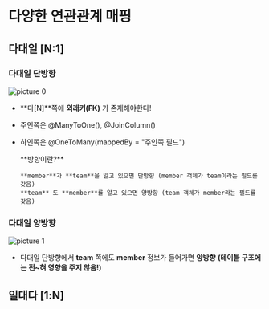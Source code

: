 
# 다양한 연관관계 매핑

## 다대일 [N:1]

### 다대일 단방향

![picture 0](./images/various-associative-mappings-1698924580015.png)  


- **다[N]**쪽에 **외래키(FK)** 가 존재해야한다!
- 주인쪽은 @ManyToOne(), @JoinColumn()
- 하인쪽은 @OneToMany(mappedBy = "주인쪽 필드")

  <Callout type="info" emoji="🧑🏻‍💻">
  **방향이란?**

      **member**가 **team**을 알고 있으면 단방향 (member 객체가 team이라는 필드를 갖음)
      **team** 도 **member**를 알고 있으면 양방향 (team 객체가 member라는 필드를 갖음)

  </Callout>

### 다대일 양방향

![picture 1](./images/various-associative-mappings-1698924595526.png)  


- 다대일 단방향에서 **team** 쪽에도 **member** 정보가 들어가면 **양방향** **(테이블 구조에는 전~혀 영향을 주지 않음!)**

## 일대다 [1:N]